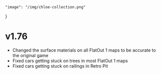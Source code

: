     "image": "/img/chloe-collection.png"
}

# v1.76

- Changed the surface materials on all FlatOut 1 maps to be accurate to the original game
- Fixed cars getting stuck on trees in most FlatOut 1 maps
- Fixed cars getting stuck on railings in Retro Pit